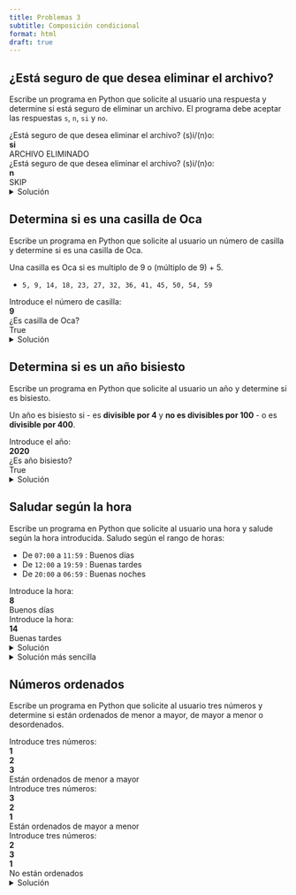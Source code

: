 ```yaml
---
title: Problemas 3
subtitle: Composición condicional
format: html
draft: true
---
```


## ¿Está seguro de que desea eliminar el archivo?

Escribe un programa en Python que solicite al usuario una respuesta y determine si está seguro de eliminar un archivo.
El programa debe aceptar las respuestas `s`, `n`, `si` y `no`.

| ¿Está seguro de que desea eliminar el archivo? (s)i/(n)o:
| **si**
| ARCHIVO ELIMINADO

| ¿Está seguro de que desea eliminar el archivo? (s)i/(n)o:
| **n**
| SKIP

<details>
<summary>Solución</summary>

```python
print("¿Está seguro de que desea eliminar el archivo? (s)i/(n)o:")
respuesta = input()

if respuesta == "s" or respuesta == "si":
    print("ARCHIVO ELIMINADO")
elif respuesta == "n" or respuesta == "no":
    print("SKIP")
```

</details>

## Determina si es una casilla de Oca

Escribe un programa en Python que solicite al usuario un número de casilla y determine si es una casilla de Oca.

Una casilla es Oca si es multiplo de 9 o (múltiplo de 9) + 5.

- `5, 9, 14, 18, 23, 27, 32, 36, 41, 45, 50, 54, 59`

| Introduce el número de casilla:
| **9**
| ¿Es casilla de Oca?
| True

<details>
<summary>Solución</summary>

```python
print("Introduce el número de casilla:")

casilla = int(input())

es_oca = casilla % 9 == 0 or casilla % 9 == 5

print("¿Es casilla de Oca?")
print(es_oca)

```

</details>

## Determina si es un año bisiesto

Escribe un programa en Python que solicite al usuario un año y determine si es bisiesto.

Un año es bisiesto si 
- es **divisible por 4** y **no es divisibles por 100**
- o es **divisible por 400**.

| Introduce el año:
| **2020**
| ¿Es año bisiesto?
| True

<details>
<summary>Solución</summary>

```python
print("Introduce el año:")
año = int(input())

es_bisiesto = anyo % 4 == 0 and (anyo % 100 != 0 or anyo % 400 == 0)
# es_bisiesto = (anyo % 4 == 0 and anyo % 100 != 0) or anyo % 400 == 0

print("¿Es año bisiesto?")

print(es_bisiesto)
```

</details>

## Saludar según la hora

Escribe un programa en Python que solicite al usuario una hora y salude según la hora introducida.
Saludo según el rango de horas:

- De `07:00` a `11:59` : Buenos días
- De `12:00` a `19:59` : Buenas tardes
- De `20:00` a `06:59` : Buenas noches

| Introduce la hora:
| **8**
| Buenos días

| Introduce la hora:
| **14**
| Buenas tardes

<details>
<summary>Solución</summary>

```python
print("Introduce la hora:")
hora = int(input())

if 7 <= hora < 12:
    print("Buenos días")
elif 12 <= hora < 20:
    print("Buenas tardes")
if 20 <= hora <= 24 or 0 <= hora < 7:
    print("Buenas noches")
```

</details>

<details>

<summary>Solución más sencilla</summary>

```python
print("Introduce la hora:")
hora = int(input())

if 7 <= hora < 12:
    print("Buenos días")
elif 12 <= hora < 20:
    print("Buenas tardes")
else:
    print("Buenas noches")
```

</details>

## Números ordenados

Escribe un programa en Python que solicite al usuario tres números y determine si están ordenados de menor a mayor, de mayor a menor o desordenados.

| Introduce tres números:
| **1**
| **2**
| **3**
| Están ordenados de menor a mayor

| Introduce tres números:
| **3**
| **2**
| **1**
| Están ordenados de mayor a menor

| Introduce tres números:
| **2**
| **3**
| **1**
| No están ordenados

<details>
<summary>Solución</summary>

```python
print("Introduce tres números:")
a = int(input())
b = int(input())
c = int(input())

if a < b < c:
    print("Están ordenados de menor a mayor")
elif a > b > c:
    print("Están ordenados de mayor a menor")
else:
    print("No están ordenados")
```

</details>

